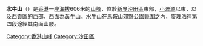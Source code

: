 {{unreferenced|time=2007-10-28}}
{{Infobox Mountain
| 名稱 = 水牛山
| 照片 = BuffaloHill1.jpg
| 照片說明 = 水牛山，攝於打瀉油坳
| 海拔 = {{Convert|606|m|ft|0|link=on}}
| 位置 = [[香港|香港]][[新界|新界]]東部
| 山脈 =
| 相對高度 =
| 座標 = {{coord|22|22|28.97|N|114|14|3.22|E}}
| 地形圖 =
| 類別 =
| 年齡 =
| 最近噴發 =
| 首次登頂 =
| 攀登路線 =
| pushpin_map = Hong Kong
| pushpin_map_caption = 水牛山的位置
| latd=22 |latm=22 |lats=28.97 |latNS=N
| longd=114 |longm=14 |longs=3.22 |longEW=E
}}
'''水牛山'''（{{lang-en|'''Buffalo Hill'''}}）是[[香港|香港]]一座[[海拔|海拔]]606米的[[山峰|山峰]]，位於[[新界|新界]][[沙田區|沙田區]]東部，[[小瀝源|小瀝源]]以東，以及[[西貢區|西貢區]]的西部，西面為[[黃牛山|黃牛山]]。水牛山在[[馬鞍山郊野公園|馬鞍山郊野公園]]範圍之內，[[麥理浩徑|麥理浩徑]]第四段途經其南面山腰。

{{HK-geo-stub}}
{{香港山峰}}

[[Category:香港山峰|Category:香港山峰]]
[[Category:沙田區|Category:沙田區]]